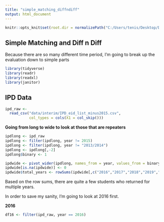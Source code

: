```yaml
---
title: "simple_matching_diffndiff"
output: html_document
---
```


```r
knitr::opts_knit$set(root.dir = normalizePath("C:/Users/tenis/Desktop/Data_Projects/UT_Lab-Matching")) 
```

## Simple Matching and Diff n Diff

Because there are so many different time period, I'm going to break up the evaluation down to simple parts

```r

library(tidyverse)
library(readr)
library(readxl)
library(janitor)
```

## IPD Data

```r

ipd_raw <-
  read_csv("data/interim/IPD_eid_list_minus2015.csv",
           col_types = cols(X1 = col_skip()))


```

**Going from long to wide to look at those that are repeaters**

```r

ipdlong <- ipd_raw
ipdlong <- filter(ipdlong, year != 2015)
ipdlong <- filter(ipdlong, year != "2013/2014")
ipdlong <- ipdlong[,-2]
ipdlong$binary <- 1

ipdwide <- pivot_wider(ipdlong, names_from = year, values_from = binary) 
ipdwide[is.na(ipdwide)] <- 0
ipdwide$total_years <- rowSums(ipdwide[,c("2016","2017","2018","2019","2020")])

```

Based on the row sums, there are quite a few students who returned for multiple years.

In order to save my sanity, I'm going to look at 2016 first.

**2016**

```r

df16 <- filter(ipd_raw, year == 2016)
```
